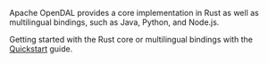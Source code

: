 Apache OpenDAL provides a core implementation in Rust as well as multilingual bindings, such as Java, Python, and Node.js.

Getting started with the Rust core or multilingual bindings with the [Quickstart](/docs/quickstart) guide.